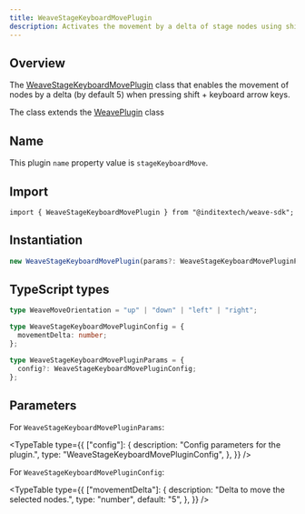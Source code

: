 ```yaml
---
title: WeaveStageKeyboardMovePlugin
description: Activates the movement by a delta of stage nodes using shift + keyboard arrow keys
---
```



## Overview

The [WeaveStageKeyboardMovePlugin](https://github.com/InditexTech/weavejs/blob/main/code/packages/sdk/src/plugins/stage-keyboard-move/stage-keyboard-move.ts)
class that enables the movement of nodes by a delta (by default 5) when pressing shift + keyboard arrow keys.

The class extends the [WeavePlugin](/docs/sdk/api-reference/plugins/plugin) class

## Name

This plugin `name` property value is `stageKeyboardMove`.

## Import

```shell
import { WeaveStageKeyboardMovePlugin } from "@inditextech/weave-sdk";
```

## Instantiation

```ts
new WeaveStageKeyboardMovePlugin(params?: WeaveStageKeyboardMovePluginParams);
```

## TypeScript types

```ts
type WeaveMoveOrientation = "up" | "down" | "left" | "right";

type WeaveStageKeyboardMovePluginConfig = {
  movementDelta: number;
};

type WeaveStageKeyboardMovePluginParams = {
  config?: WeaveStageKeyboardMovePluginConfig;
};
```

## Parameters

For `WeaveStageKeyboardMovePluginParams`:

<TypeTable
  type={{
    ["config"]: {
      description: "Config parameters for the plugin.",
      type: "WeaveStageKeyboardMovePluginConfig",
    },
  }}
/>

For `WeaveStageKeyboardMovePluginConfig`:

<TypeTable
  type={{
    ["movementDelta"]: {
      description: "Delta to move the selected nodes.",
      type: "number",
      default: "5",
    },
  }}
/>

